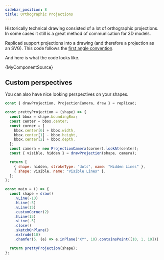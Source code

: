 ```yaml
---
sidebar_position: 8
title: Orthographic Projections
---
```



Historically technical drawing consisted of a lot of orthographic projections.
In some cases it still is a great method of communication for 3D models.

Replicad support projections into a drawing (and therefore a projection as
an SVG). This code follows the [first angle
convention](https://en.wikipedia.org/wiki/Multiview_orthographic_projection#First-angle_projection).

And here is what the code looks like.

<CodeBlock workbench className="language-jsx">
  {MyComponentSource}
</CodeBlock>

## Custom perspectives

You can also have nice looking perspectives on your shapes.

```js withWorkbench
const { drawProjection, ProjectionCamera, draw } = replicad;

const prettyProjection = (shape) => {
  const bbox = shape.boundingBox;
  const center = bbox.center;
  const corner = [
    bbox.center[0] + bbox.width,
    bbox.center[1] - bbox.height,
    bbox.center[2] + bbox.depth,
  ];
  const camera = new ProjectionCamera(corner).lookAt(center);
  const { visible, hidden } = drawProjection(shape, camera);

  return [
    { shape: hidden, strokeType: "dots", name: "Hidden Lines" },
    { shape: visible, name: "Visible Lines" },
  ];
};

const main = () => {
  const shape = draw()
    .vLine(-10)
    .hLine(-5)
    .vLine(15)
    .customCorner(2)
    .hLine(15)
    .vLine(-5)
    .close()
    .sketchOnPlane()
    .extrude(10)
    .chamfer(5, (e) => e.inPlane("XY", 10).containsPoint([10, 1, 10]));

  return prettyProjection(shape);
};
```
